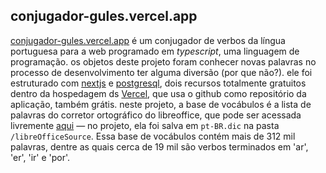 ## conjugador-gules.vercel.app

[conjugador-gules.vercel.app](https://conjugador-gules.vercel.app) 
é um conjugador de verbos da língua portuguesa para a web programado em _typescript_, 
uma linguagem de programação. os objetos deste projeto foram conhecer novas palavras no processo 
de desenvolvimento ter alguma diversão (por que não?).
ele foi estruturado com [nextjs](https://nextjs.org/) 
e [postgresql](https://www.postgresql.org/), dois recursos totalmente
gratuitos dentro da hospedagem ds [Vercel](https://vercel.com), que usa o github como 
repositório da aplicação,
também grátis. neste projeto, a base de vocábulos é a lista de palavras do corretor 
ortográfico do libreoffice, que pode ser acessada
livremente [aqui](https://github.com/LibreOffice/dictionaries/blob/master/pt_BR/pt_BR.dic)
— no projeto, ela foi salva em `pt-BR.dic` na pasta `/libreOfficeSource`.
Essa base de vocábulos contém mais de 312 mil palavras, dentre as quais
cerca de 19 mil são verbos terminados em 'ar', 'er', 'ir' e 'por'.
